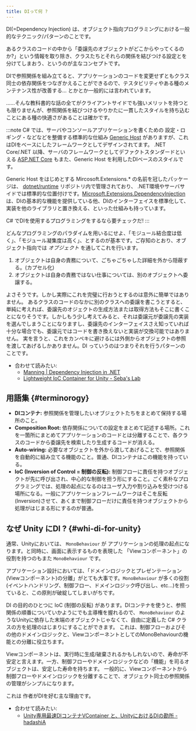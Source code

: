 ```yaml
---
title: DIって何 ?
---
```


DI(=Dependency Injection) は、オブジェクト指向プログラミングにおける一般的なテクニック/パターンのことです。

あるクラスのコードの中から「委譲先のオブジェクトがどこからやってくるのか?」という情報を取り除き、クラスたちとそれらの関係を結びつける設定とを分けてしまおう、というのが主なコンセプトです。

DIで参照関係を組み立てると、アプリケーションのコードを変更せずともクラス同士の依存関係をつなぎかえることができるので、テスタビリティやある種のメンテナンス性が改善する... とかとか一般的には言われています。

……そんな教科書的な話の全てがクライアントサイドでも強いメリットを持つとも限りませんが、参照関係を結びつけるやりかたに一貫したスタイルを持ち込むことにある種の快適さがあることは確かです。

:::note
C# では、サーバやコンソールアプリケーションを書くための 設定・ロギング・などなどを整備する標準的な仕組み [Generic Host](https://docs.microsoft.com/en-us/aspnet/core/fundamentals/host/generic-host?view=aspnetcore-5.0) がありますが、これはDIをベースにしたフレームワークとしてデザインされてます。
.NET Core/.NET 以降、サーバのフレームワークとしてデファクトスタンダードといえる [ASP.NET Core](https://docs.microsoft.com/en-us/aspnet/core/?view=aspnetcore-5.0) もまた、Generic Host を利用したDIベースのスタイルです。

Generic Host をはじめとする Mircosoft.Extensions.* の名前を冠したパッケージは、 [dotnet/runtime](https://github.com/dotnet/runtime) リポジトリ内で管理されており、
.NET環境やサーバサイドでは標準的な位置付けです。[Microsoft.Extensions.DependencyInjection](https://www.nuget.org/packages/Microsoft.Extensions.DependencyInjection) は、DIの基本的な機能を提供している他、DIのインターフェイスを標準化して、実装を他のライブラリと置き換える、といった仕組みも持っています。

C# でDIを使用するプログラミングをするなら要チェックだ!
:::

どんなプログラミングのパラダイムを用いるにせよ、「モジュール結合度は低く」、「モジュール凝集度は高く」、とするのが基本です。ご存知のとおり、オブジェクト指向では *オブジェクト* を通してこれを行います。

1. オブジェクトは自身の責務について、ごちゃごちゃした詳細を外から隠蔽する。(カプセル化)
2. オブジェクトは自身の責務ではない仕事については、別のオブジェクトへ委譲する。

よさそうです。しかし実際にこれを完璧に行おうとするのは意外に簡単ではありません。
あるクラスのコードのなかに別のクラスへの委譲を書こうとすると、単純に考えれば、委譲先のオジェクトの生成方法または取得方法もそこに書くことになりそうです。しかしもう少し考えてみると、それは委譲元が委譲先の実装を選んでしまうことになりますし、委譲先のインターフェイスさえ知っていれば十分な場合でも、委譲元ではコードを書き換えないと実装が交換可能ではありません。
実を言うと、これをカンペキに避けるには外側からオブジェクトの参照を渡してあげるしかありません。DI っていうのはつまりそれを行うパターンのことです。

- 合わせて読みたい:
  - [Manning | Dependency Injection in .NET](https://www.manning.com/books/dependency-injection-in-dot-net)
  - [Lightweight IoC Container for Unity - Seba's Lab](https://www.sebaslab.com/ioc-container-unity-part-1/)

## 用語集 {#terminorogy}

- **DIコンテナ:** 参照関係を管理したいオブジェクトたちをまとめて保持する場所のこと。
- **Composition Root:** 依存関係についての設定をまとめて記述する場所。これを一箇所にまとめてアプリケーションのコードとは分離することで、各クラスのコードから委譲先を検索したり生成するコードが消える。
- **Auto-wiring:** 必要なオブジェクトを外から渡してあげることで、参照関係を自動的に組み立てる機能のこと。普通、DIコンテナはこの機能を持っている。
- **IoC (Inversion of Control = 制御の反転):** 制御フローに責任を持つオブジェクトが先に呼び出され、中心的な制御を担う形にすること。ごく素朴なプログラミングでは、処理の起点になるのはユーザ入力や割り込みを受けつける場所になる。一般にアプリケーションフレームワークはそこを反転(Inversion)させて、あくまで制御フローだけに責任を持つオブジェクトから処理がはじまる形にするのが普通。

## なぜ Unity にDI ? {#whi-di-for-unity}

通常、Unityにおいては、 `MonoBehaviour` が アプリケーションの処理の起点になります。と同時に、画面に表示するものを表現した 「Viewコンポーネント」の役割を持つのもまた `MonoBehaviour` です。

アプリケーション設計においては、「ドメインロジックとプレゼンテーション(Viewコンポーネント)の分離」がとても大事です。`MonoBehaviour` が多くの役割(イベントハンドリング、制御フロー、ドメインロジック呼び出し、etc...)を担っていると、この原則が破綻してしまいがちです。

DI の目的のひとつに IoC (制御の反転) があります。DIコンテナを使うと、参照関係の順番についていかようにでも主導権を握れるので、 `MonoBehaviour` のようなUnityに依存した末端のオブジェクトじゃなくて、自由に定義した C# クラスの方を処理のはじまりにすることができます。
これは、制御フローおよびその他のドメインロジックと、ViewコンポーネントとしてのMonoBehaviourの機能との分離に役立ちます。

Viewコンポーネントは、実行時に生成/破棄されるかもしれないので、寿命が不安定と言えます。一方、制御フローやドメインロジックなどの「機能」を司るオブジェクトは、安定した寿命を持ちます。
一般的に、Viewコンポーネントから 制御フローやドメインロジックを分離することで、オブジェクト同士の参照関係の管理がシンプルになります。

これは 作者がDIを好む主な理由です。

- 合わせて読みたい:
  - [Unity専用最速DIコンテナVContainer と、UnityにおけるDIの勘所 - hadashiA](https://scrapbox.io/hadashiA/Unity%E5%B0%82%E7%94%A8%E6%9C%80%E9%80%9FDI%E3%82%B3%E3%83%B3%E3%83%86%E3%83%8AVContainer_%E3%81%A8%E3%80%81Unity%E3%81%AB%E3%81%8A%E3%81%91%E3%82%8BDI%E3%81%AE%E5%8B%98%E6%89%80)